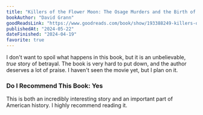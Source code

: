 ```yaml
---
title: "Killers of the Flower Moon: The Osage Murders and the Birth of the FBI"
bookAuthor: "David Grann"
goodReadsLink: "https://www.goodreads.com/book/show/193388249-killers-of-the-flower-moon"
publishedAt: "2024-05-22"
dateFinished: "2024-04-19"
favorite: true
---
```


I don't want to spoil what happens in this book, but it is an unbelievable, _true_ story of betrayal. The book is very hard to put down, and the author deserves a lot of praise. I haven't seen the movie yet, but I plan on it. 

### Do I Recommend This Book: Yes

This is both an incredibly interesting story and an important part of American history. I highly recommend reading it. 
